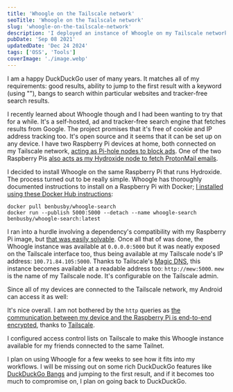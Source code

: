 ```yaml
---
title: 'Whoogle on the Tailscale network'
seoTitle: 'Whoogle on the Tailscale network'
slug: 'whoogle-on-the-tailscale-network'
description: 'I deployed an instance of Whoogle on my Tailscale network so that I can make ad-free and tracker-free Google search queries from my desktop and on the go.'
pubDate: 'Sep 08 2021'
updatedDate: 'Dec 24 2024'
tags: ['OSS', 'Tools']
coverImage: './image.webp'
---
```



I am a happy DuckDuckGo user of many years. It matches all of my requirements: good results, ability to jump to the first result with a keyword (using "\"), bangs to search within particular websites and tracker-free search results.

I recently learned about Whoogle though and I had been wanting to try that for a while. It's a self-hosted, ad and tracker-free search engine that fetches results from Google. The project promises that it's free of cookie and IP address tracking too. It's open source and it seems that it can be set up on any device. I have two Raspberry Pi devices at home, both connected on my Tailscale network, [acting as Pi-hole nodes to block ads](https://www.arun.blog/post/pi-hole-on-tailscale/). One of the two Raspberry Pis [also acts as my Hydroxide node to fetch ProtonMail emails](https://www.arun.blog/post/hydroxide-headless-bridge-for-protonmail-on-tailscale/).

I decided to install Whoogle on the same Raspberry Pi that runs Hydroxide. The process turned out to be really simple. Whoogle has thoroughly documented instructions to install on a Raspberry Pi with Docker; [I installed using these Docker Hub instructions](https://github.com/benbusby/whoogle-search#docker-cli):

```text
docker pull benbusby/whoogle-search
docker run --publish 5000:5000 --detach --name whoogle-search benbusby/whoogle-search:latest
```

I ran into a hurdle involving a dependency's compatibility with my Raspberry Pi image, but [that was easily solvable](https://github.com/benbusby/whoogle-search/issues/420#issuecomment-914547346). Once all that of was done, the Whoogle instance was available at `0.0.0.0:5000` but it was neatly exposed on the Tailscale interface too, thus being available at my Tailscale node's IP address: `100.71.84.105:5000`. Thanks to Tailscale's [Magic DNS](https://tailscale.com/kb/1081/magicdns/), this instance becomes available at a readable address too: `http://mew:5000`. `mew` is the name of my Tailscale node. It's configurable on the Tailscale admin.

<R2Image
	imageKey='assets/whoogle-on-the-tailscale-network-10d1638e-cd98-8063-b1a4-df5732895590.png'
	alt='An image showing a search query on my Whoogle instance.'
/>

Since all of my devices are connected to the Tailscale network, my Android can access it as well:

<R2Image
	imageKey='assets/whoogle-on-the-tailscale-network-10d1638e-cd98-802e-8b03-e5fac44bee13.png'
	alt='An image showing a Whoogle search query on Android.'
/>

It's nice overall. I am not bothered by the `http` queries as [the communication between my device and the Raspberry Pi is end-to-end encrypted](https://tailscale.com/kb/1093/can-tailscale-decrypt-my-traffic/), thanks to [Tailscale](https://www.arun.blog/tags/tailscale/).

I configured access control lists on Tailscale to make this Whoogle instance available for my friends connected to the same Tailnet.

I plan on using Whoogle for a few weeks to see how it fits into my workflows. I will be missing out on some rich DuckDuckGo features like [DuckDuckGo Bangs](https://duckduckgo.com/bang) and jumping to the first result, and if it becomes too much to compromise on, I plan on going back to DuckDuckGo.
